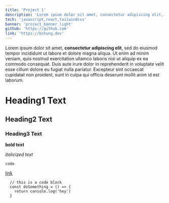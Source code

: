 ```yaml
---
title: 'Project 1'
description: 'Lorem ipsum dolor sit amet, consectetur adipiscing elit, sed do eiusmod tempor incididunt ut labore et dolore magna aliqua. Ut enim ad minim veniam, quis nostrud exercitation ullamco laboris nisi ut aliquip ex ea commodo consequat.'
tech: 'javascript,react,tailwindcss'
banner: 'project_banner_light'
github: 'https://github.com'
link: 'https://bchung.dev'
---
```


<div>
  Lorem ipsum dolor sit amet, <strong>consectetur adipiscing elit</strong>, sed do eiusmod tempor
  incididunt ut labore et dolore magna aliqua. Ut enim ad minim veniam, quis nostrud exercitation
  ullamco laboris nisi ut aliquip ex ea commodo consequat. Duis aute irure dolor in reprehenderit in
  voluptate velit esse cillum dolore eu fugiat nulla pariatur. Excepteur sint occaecat cupidatat non
  proident, sunt in culpa qui officia deserunt mollit anim id est laborum.
</div>

# Heading1 Text

## Heading2 Text

### Heading3 Text

**bold text**

_italicized text_

`code`

[link](https://www.bchung.dev)

```
  // this is a code block
  const doSomething = () => {
    return console.log('hey')
  }
```

